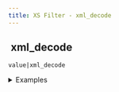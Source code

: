 ```yaml
---
title: XS Filter - xml_decode
---
```


## <img src="../assets/docuBadge (11).png" alt="" data-size="line"> xml\_decode <a href="#xs-xml_decode" id="xs-xml_decode"></a>

`value|xml_decode`

<details>

<summary>Examples</summary>

```javascript
"<root><name>John</name></root>"|xml_decode    // Returns parsed XML object
```

</details>
